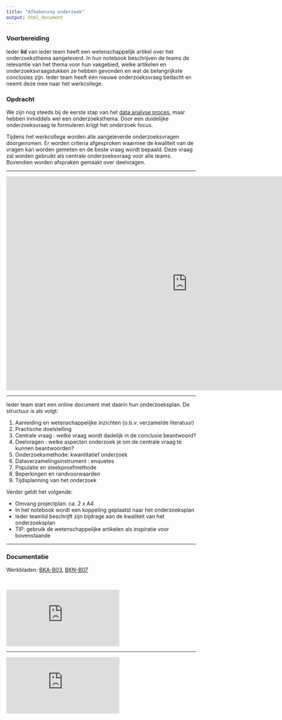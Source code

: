 ```yaml
---
title: "Afbakening onderzoek"
output: html_document
---
```


### Voorbereiding
Ieder **lid** van ieder team heeft een wetenschappelijk artikel over het onderzoeksthema aangeleverd. In hun notebook beschrijven de teams de relevantie van het thema voor hun vakgebied, welke artikelen en onderzoeksvraagstukken ze hebben gevonden en wat de belangrijkste conclusies zijn. Ieder team heeft één nieuwe onderzoeksvraag bedacht en neemt deze mee naar het werkcollege.

### Opdracht

We zijn nog steeds bij de eerste stap van het <a href="https://en.wikipedia.org/wiki/Cross-industry_standard_process_for_data_mining" target="_blank">data analyse proces</a>, maar hebben inmiddels wel een onderzoeksthema. Door een duidelijke onderzoeksvraag te formuleren krijgt het onderzoek focus.

Tijdens het werkcollege worden alle aangeleverde onderzoeksvragen doorgenomen. Er worden criteria afgesproken waarmee de kwaliteit van de vragen kan worden gemeten en de beste vraag wordt bepaald. Deze vraag zal worden gebruikt als centrale onderzoeksvraag voor alle teams. Bovendien worden afspraken gemaakt over deelvragen.
<hr>

<div class="resp-container">
  <iframe class="resp-iframe" src="https://docs.google.com/presentation/d/e/2PACX-1vQ2_72qzfCBiZpuS98PUzLodLo2u-rHDNx1j0Il-a2Dn1MT5MSLfP6Ut6qONmQ9ja3qN9x8iuSP65kw/embed?start=true&loop=false&delayms=3000" frameborder="0" width="960" height="569" allowfullscreen="true" mozallowfullscreen="true" webkitallowfullscreen="true"></iframe>
</div>

<hr>
Ieder team start een online document met daarin hun onderzoeksplan. De structuur is als volgt:

1. Aanleiding en wetenschappelijke inzichten (o.b.v. verzamelde literatuur)
2. Practische doelstelling
3. Centrale vraag : welke vraag wordt dadelijk in de conclusie beantwoord?
4. Deelvragen : welke aspecten onderzoek je om de centrale vraag te kunnen beantwoorden?
5. Onderzoeksmethode: kwantitatief onderzoek
6. Dataverzamelingsinstrument : enquetes
7. Populatie en steekproefmethode
8. Beperkingen en randvoorwaarden
9. Tijdsplanning van het onderzoek

Verder geldt het volgende:

- Omvang projectplan: ca. 2 x A4
- In het notebook wordt een koppeling geplaatst naar het onderzoeksplan
- Ieder teamlid beschrijft zijn bijdrage aan de kwaliteit van het onderzoeksplan
- TIP: gebruik de wetenschappelijke artikelen als inspiratie voor bovenstaande

<hr>

### Documentatie
Werkbladen: <a href="https://docs.google.com/presentation/d/1HxvxHEieafIOUuWo9YCdkzd9jEv8IkQ3TCjlfvAupgo/edit?usp=sharing" target="-blank">BKA-B03</a>, <a href="https://docs.google.com/presentation/d/1mTSmeD4A1KRkcOjGUOqHUXVaiYw5nmgBwNQlNs0Jjzs/edit?usp=sharing" target="-blank">BKN-B07</a>

<br>

<div class="resp-container">
  <iframe class="resp-iframe" src="https://docs.google.com/presentation/d/e/2PACX-1vQw_NoRUSAAWCmgvZ9-G4SMElzbxXs9Mp6xdiYxnkNjwAmjyvErzVPruU0JL5d2AaXDlL3t03BwX8a3/embed?start=false&loop=false&delayms=3000" frameborder="0" allow="autoplay; encrypted-media" allowfullscreen></iframe>
</div>

<hr>
<div class="resp-container">
  <iframe class="resp-iframe" src="https://www.youtube.com/embed/QauomrFcrXk" frameborder="0" allow="autoplay; encrypted-media" allowfullscreen></iframe>
</div>